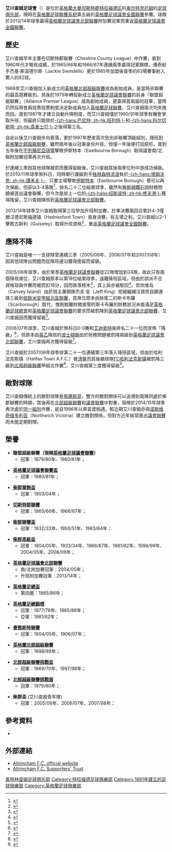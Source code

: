 {{noteTA|G1=足球|G2=FAcup
|T=zh-hans:奥特林查姆足球俱乐部;zh-hk:艾川查姆足球會;
|1=zh-hans:奥特林查姆;zh-hk:艾川查姆;
}}
{{Infobox football club
| clubname      = 艾川查姆<br />''Altrincham''
| image         = [[File:Altrincham_CrestNew.png|180px]]
| fullname      = Altrincham Football Club
| nickname      = ''Robins''、''Alty''
| founded       = {{Start date and age|1891|df=yes}}
| ground        = {{le|摩西斯徑球場|Moss Lane}}（Moss Lane）<br />[[奥尔特灵厄姆|奥尔特灵厄姆]]
| capacity      = 6,085人 (1,154個坐席)
| chairman      = 格雷厄姆·罗利<br />（Grahame Rowley）
| mgrtitle      = 領隊 
| manager       = Phil Parkinson
| league        = {{English football updater|Altrinch}}
| season        = {{English football updater|Altrinch2}}
| position      = {{English football updater|Altrinch3}}
| pattern_la1=|pattern_b1=__whitestripes|pattern_ra1=
| leftarm1=FF0000|body1=FF0000|rightarm1=FF0000|shorts1=000000|socks1=FF0000
| pattern_la2=|pattern_b2=none|pattern_ra2=
| leftarm2=FFFF00|body2=FFFF00|rightarm2=FFFF00|shorts2=0404B4|socks2=0404B4
}}
'''艾川查姆足球會'''（{{lang-en|'''Altrincham Football Club'''}}）是位於[[英格蘭|英格蘭]][[大曼彻斯特郡|大曼彻斯特郡]][[特拉福德|特拉福德区]]的[[奥尔特灵厄姆|奥尔特灵厄姆]]的[[足球俱乐部|足球俱乐部]]，現時在[[英格蘭足球聯賽系統|英格蘭足球聯賽系統]]第五級的[[英格蘭足球議會全國聯賽|英格蘭足球議會全國聯賽]]參賽。球隊於2013/14年球季贏得[[英格蘭足球議會北部聯賽|英格蘭足球議會北部聯賽]]附加賽冠軍而重返[[英格蘭足球議會全國聯賽|英格蘭足球議會全國聯賽]]。

==歷史==
艾川查姆早年主要在切斯特郡聯賽（Cheshire County League）中作賽，直到1960年代才略有成績，於1965/66年和1966/67年連續兩季贏得冠軍錦標，傳奇射手杰基·斯温德尔斯（Jackie Swindells）更於1965年加盟後首季的63場賽事射入驚人的82球。

1968年艾川查姆加入新成立的[[英格蘭北部超級聯賽|英格蘭北部超級聯賽]]成為創始成員，是當時非聯賽的最高競賽級別。其後於1979年轉投新成立[[英格蘭足球議會聯賽|英格蘭足球議會聯賽]]的前身「聯盟超級聯賽」（Alliance Premier League）成為創始成員，更贏得首兩屆的冠軍，當時仍然採用會員投票投票制度決定新成員加入[[英格蘭足球聯賽|英格蘭足球聯賽]]，艾川查姆兩次均失敗而回。直到1987年才建立自動升降制度，而艾川查姆僅於1990/91年球季有機會爭取升班，但最終只能排於[[巴尼特足球俱乐部|-{zh-hans:巴尼特; zh-hk:班列特;}-]]和[[科尔切斯特联足球俱乐部|-{zh-hans:科尔切斯特; zh-hk:高車士打;}-]]之後得第三名。

自此以後艾川查姆步向衰落，更於1997年歷來苜次告別非聯賽頂級組別，降班到[[英格蘭北部超級聯賽|英格蘭北部超級聯賽]]，雖然兩年後以冠軍身份升班，但僅一年後便打回原形。直到五年後在[[不列顛尼亞球場|不列顛尼亞球場]]擊敗伊斯特本（Eastbourne Borough）取得議會南/北聯附加賽冠軍再次升班。

於連續三季因其他球隊被罰而獲得留級後，艾川查姆其後兩季位列中游成功保級。於2010/11年球季煞科日，同時舉行護級對手[[格林森林流浪足球俱乐部|格林森林流浪]]負於[[塔姆沃思足球俱乐部|-{zh-hans:塔姆沃思; zh-hk:譚禾夫;}-]]，只要主場擊敗[[伊斯特本市足球會|伊斯特本]]（Eastbourne Borough）便可以再次保級，但卻以3-4落敗<ref>{{citenews |language=en |url=http://news.bbc.co.uk/sport2/hi/football/eng_conf/9465658.stm |title=Altrincham 3-4 Eastbourne Boro |work=''[[BBC_Sport|BBC Sport]]'' |date=2011-04-30 |accessdate=2014-09-05 |archive-date=2021-02-06 |archive-url=https://web.archive.org/web/20210206105200/http://news.bbc.co.uk/sport2/hi/football/eng_conf/9465658.stm |dead-url=no }}</ref>，排名二十二位結束球季，雖然有[[鲁什登钻石足球俱乐部|魯斯頓鑽石]]因財務問題被逐出議會聯賽，但今次是排上一位的[[修夫港足球會|-{zh-hans:绍斯波特; zh-hk:修夫港;}-]]獲得挽留，艾川查姆降班到[[英格蘭足球議會北部聯賽|英格蘭足球議會北部聯賽]]。

2013/14年球季艾川查姆取得第三位參加升班附加賽，於準決賽兩回合累計4-3僅勝汉德尼斯福德镇（Hednesford Town）晉身決賽，有主場之利，艾川查姆以2-1擊敗古斯利（Guiseley）取得升班資格<ref>{{citenews |language=en |url=http://www.bbc.com/sport/0/football/27358109 |title=Altrincham 2-1 Guiseley |work=''[[BBC_Sport|BBC Sport]]'' |date=2014-05-10 |accessdate=2014-09-05 |archive-date=2015-09-24 |archive-url=https://web.archive.org/web/20150924204224/http://www.bbc.com/sport/0/football/27358109 |dead-url=no }}</ref>，重返[[英格蘭足球議會全國聯賽|英格蘭足球議會全國聯賽]]。

==應降不降==
艾川查姆是唯一一支球隊曾連續三季（2005/06年、2006/07年和2007/08年）因其他球隊出問題而從降班邊沿獲得挽留而留級。

2005/06年球季，由於來季[[英格蘭足球議會聯賽|英格蘭足球議會聯賽]]從22隊增加到24隊，故此只有兩個降班席位，艾川查姆原本以第18位結束球季，遠離降班區域，但由於誤派不合資格球員作賽而被罰扣18分，因而跌落榜末<ref>{{citenews |language=en |url=http://news.bbc.co.uk/sport2/hi/football/teams/a/altrincham/4927718.stm |title=Altrincham given 18-point penalty |work=''[[BBC_Sport|BBC Sport]]'' |date=2006-04-20 |accessdate=2014-09-05 |archive-date=2021-02-26 |archive-url=https://web.archive.org/web/20210226203457/http://news.bbc.co.uk/sport2/hi/football/teams/a/altrincham/4927718.stm |dead-url=no }}</ref>，其上訴亦被駁回<ref>{{citenews |language=en |url=http://news.bbc.co.uk/sport2/hi/football/teams/a/altrincham/5009584.stm |title=Altrincham drop out of Conference |work=''[[BBC_Sport|BBC Sport]]'' |date=2006-05-23 |accessdate=2014-09-05 |archive-date=2021-02-27 |archive-url=https://web.archive.org/web/20210227004216/http://news.bbc.co.uk/sport2/hi/football/teams/a/altrincham/5009584.stm |dead-url=no }}</ref>。但坎维岛（Canvey Island）由於班主兼領隊杰夫·金（Jeff King）拒絕繼續注資而自願連降三級到[[英格蘭足球依斯米安聯賽|依斯米安甲組北區聯賽]]，其席位原本由排尾二的斯卡布羅（Scarborough）取代，惟剛脫離財務接管的斯卡布羅的財務狀況未能滿足[[英格蘭足球總會|英格蘭足球總會]]和[[英格蘭足球議會聯賽|英格蘭足球議會聯賽]]的要求而被罰降到[[英格蘭足球議會北部聯賽|英格蘭足球議會北部聯賽]]，艾川查姆因而獲得留級<ref>{{citenews |language=en |url=http://news.bbc.co.uk/sport2/hi/football/eng_conf/5044276.stm |title=Scarborough relegation confirmed |work=''[[BBC_Sport|BBC Sport]]'' |date=2006-06-03 |accessdate=2014-09-05 |archive-date=2021-02-06 |archive-url=https://web.archive.org/web/20210206105221/http://news.bbc.co.uk/sport2/hi/football/eng_conf/5044276.stm |dead-url=no }}</ref>。

2006/07年球季，艾川查姆於煞科日0-0賽和[[艾迪索特镇足球俱乐部|艾迪索特]]後排名二十一位而宣佈「降級」<ref>{{cite news |language=en |url=http://news.bbc.co.uk/sport1/hi/football/eng_conf/6579029.stm |title=Altrincham 0–0 Aldershot |work=''[[BBC_Sport|BBC Sport]]'' |date=2007-04-28 |accessdate=2014-09-05 |archive-date=2007-09-01 |archive-url=https://web.archive.org/web/20070901173031/http://news.bbc.co.uk/sport1/hi/football/eng_conf/6579029.stm |dead-url=no }}</ref>，但原本由[[2006年至2007年英格蘭足球乙級聯賽|英乙]]降班的[[波士頓聯足球會|波士頓聯]]由於財務問題被罰降兩級到[[英格蘭足球議會北部聯賽|英格蘭足球議會北部聯賽]]，艾川查姆再次獲得留級<ref>{{cite news |language=en |url=http://news.bbc.co.uk/sport1/hi/football/teams/b/boston_united/6738469.stm |title=Boston suffer new demotion blow |work=''[[BBC_Sport|BBC Sport]]'' |date=2007-06-10 |accessdate=2014-09-05 |archive-date=2014-05-14 |archive-url=https://web.archive.org/web/20140514185245/http://news.bbc.co.uk/sport1/hi/football/teams/b/boston_united/6738469.stm |dead-url=no }}</ref>。 

艾川查姆於2007/08年球季排第二十一位連續第三年落入降班區域，但由於哈利法克斯镇（Halifax Town A.F.C.）被[[清盤|清盤]]而其後續球隊[[FC哈利法克斯镇|FC哈利法克斯镇]]被罰降三級到[[英格蘭北部超級聯賽|北部超級聯賽]]甲組北作賽<ref>{{cite news |language=en |url=http://news.bbc.co.uk/sport2/hi/football/eng_conf/7448831.stm |title=Halifax fail with demotion appeal |work=''[[BBC_Sport|BBC Sport]]'' |date=2008-06-12 |accessdate=2014-09-05 |archive-date=2013-12-27 |archive-url=https://web.archive.org/web/20131227063905/http://news.bbc.co.uk/sport2/hi/football/eng_conf/7448831.stm |dead-url=no }}</ref>，艾川查姆第三度獲得留級<ref>{{cite news |language=en |url=http://news.bbc.co.uk/sport2/hi/football/teams/h/halifax_town/7392851.stm |title=Halifax on the brink of collapse |work=''[[BBC_Sport|BBC Sport]]'' |date=2008-05-09 |accessdate=2014-09-05 |archive-date=2013-12-26 |archive-url=https://web.archive.org/web/20131226031330/http://news.bbc.co.uk/sport2/hi/football/teams/h/halifax_town/7392851.stm |dead-url=no }}</ref>。

==敵對球隊==
艾川查姆傳統上的敵對球隊是[[马科斯菲尔德足球俱乐部|馬爾斯菲]]，雙方的敵對關係可以追溯到兩隊同處於柴郡聯賽的時期，其後再在[[英格蘭北部超級聯賽|北部超級聯賽]]和[[英格蘭足球議會聯賽|議會聯賽]]中對壘，兩隊於2014/15年球季再次處於[[英格蘭足球議會全國聯賽|同一組別]]作賽，是自1996年以來首度相遇。較近期艾川查姆亦與[[Northwich_Victoria_F.C.|诺斯维奇维多利亚]]（Northwich Victoria）建立敵對關係，但對方近年經常進出[[英格蘭足球議會聯賽|議會聯賽]]而未能定期對陣。

==榮譽==
*'''聯盟超級聯賽（現稱[[英格蘭足球議會聯賽|英格蘭足球議會聯賽]]）'''
**冠軍：1979/80年、1980/81年；

*'''[[英格蘭足球議會聯賽盃|英格蘭足球議會聯賽盃]]'''
**冠軍：1980/81年；

*'''[[柴郡業餘盃|柴郡業餘盃]]'''
**冠軍：1903/04年；

*'''[[切斯特郡聯賽|切斯特郡聯賽]]'''
**冠軍：1965/66年、1966/67年；

*'''[[柴郡聯賽盃|柴郡聯賽盃]]'''
**冠軍：1932/33年、1950/51年、1963/64年；

*'''[[柴郡高級盃|柴郡高級盃]]'''
**冠軍：1904/05年、1933/34年、1966/67年、1981/82年、1998/99年、2004/05年、2008/09年；

*'''[[英格蘭足球議會北部聯賽|英格蘭足球議會北部聯賽]]'''
**南/北附加賽冠軍：2004/05年；
**升班附加賽冠軍：2013/14年；

*'''[[英格蘭足總盃|英格蘭足總盃]]'''
**第四圈：1985/86年；

*'''[[英格蘭足總錦標|英格蘭足總錦標]]'''
**冠軍：1977/78年、1985/86年；
**亞軍：1981/82年；

*'''[[曼徹斯特足球聯賽|曼徹斯特聯賽]]'''
**冠軍：1904/05年、1906/07年；

*'''[[英格蘭北部超級聯賽|英格蘭北部超級聯賽]]'''
**冠軍：1998/99年；

*'''[[北部超級聯賽挑戰盃|北部超級聯賽挑戰盃]]'''
**冠軍：1969/70年、1997/98年；

*'''[[彼得·斯華勒斯盾|北部超級聯賽挑戰盾]]'''
**冠軍：1979/80年；

*'''柴郡盃''' (艾川查姆青年隊)
**冠軍：2005/06年、2006/07年、2007/08年；

==參考資料==
{{Reflist}}
*{{fchd|id=ALTRINCH|name=Altrincham}}

==外部連結==
*[http://www.altrinchamfc.com Altrincham F.C. official website] {{Wayback|url=http://www.altrinchamfc.com/ |date=20210206105247 }}
*[https://web.archive.org/web/20141218221942/http://www.altystartrust.com/ Altrincham F.C. Supporters' Trust]

{{英格蘭足球議會全國聯賽}}

{{DEFAULTSORT:Altrincham F.C.}}
[[Category:奥特林查姆足球俱乐部|]]
[[Category:特拉福德足球俱樂部|Category:特拉福德足球俱樂部]]
[[Category:1891年建立的足球俱樂部|Category:1891年建立的足球俱樂部]]
[[Category:英格蘭足球俱樂部|Category:英格蘭足球俱樂部]]